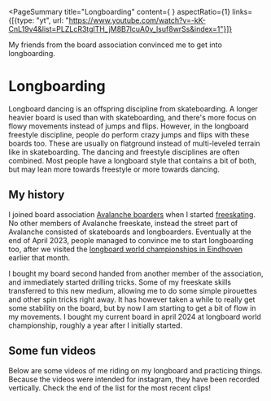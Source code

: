 <PageSummary 
    title="Longboarding"
    content={
        <YTPlayer
            video="cCeY4Li5kaI"
        />
    }
    aspectRatio={1}
    links={[{type: "yt", url: "https://www.youtube.com/watch?v=-kK-CnL19v4&list=PLZLcR3tglTH_jM8B7lcuA0v_lsuf8wrSs&index=1"}]}
>

My friends from the board association convinced me to get into longboarding.

</PageSummary>

# Longboarding

Longboard dancing is an offspring discipline from skateboarding. A longer heavier board is used than with skateboarding, and there's more focus on flowy movements instead of jumps and flips. However, in the longboard freestyle discipline, people do perform crazy jumps and flips with these boards too. These are usually on flatground instead of multi-leveled terrain like in skateboarding. The dancing and freestyle disciplines are often combined. Most people have a longboard style that contains a bit of both, but may lean more towards freestyle or more towards dancing.

<YTPlayer video="cCeY4Li5kaI" aspectRatio={1} />

## My history

I joined board association [Avalanche boarders](https://avalancheboarders.nl/) when I started [freeskating](/hobbies/freeskating). No other members of Avalanche freeskate, instead the street part of Avalanche consisted of skateboards and longboarders. Eventually at the end of April 2023, people managed to convince me to start longboarding too, after we visited the [longboard world championships in Eindhoven](https://sycld.nl/) earlier that month.

I bought my board second handed from another member of the association, and immediately started drilling tricks. Some of my freeskate skills transferred to this new medium, allowing me to do some simple pirouettes and other spin tricks right away. It has however taken a while to really get some stability on the board, but by now I am starting to get a bit of flow in my movements. I bought my current board in april 2024 at longboard world championship, roughly a year after I initially started.

## Some fun videos

Below are some videos of me riding on my longboard and practicing things. Because the videos were intended for instagram, they have been recorded vertically. Check the end of the list for the most recent clips!

<YTPlayer
    video="kK-CnL19v4"
    playlist="PLZLcR3tglTH_jM8B7lcuA0v_lsuf8wrSs"
    aspectRatio={1}
/>

